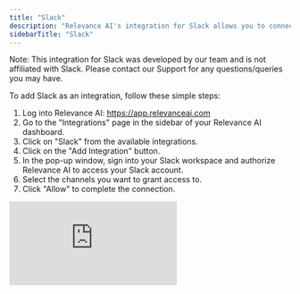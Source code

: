 ```yaml
---
title: "Slack"
description: "Relevance AI's integration for Slack allows you to connect your Relevance AI agents with Slack, enabling seamless communication between your AI workforce and your team's Slack workspace."
sidebarTitle: "Slack"
---
```


<Note>
  Note: This integration for Slack was developed by our team and is not affiliated with Slack. Please contact our Support for any questions/queries you may have.
</Note>

To add Slack as an integration, follow these simple steps:

1. Log into Relevance AI: https://app.relevanceai.com
2. Go to the "Integrations" page in the sidebar of your Relevance AI dashboard.
3. Click on "Slack" from the available integrations.
4. Click on the "Add Integration" button.
5. In the pop-up window, sign into your Slack workspace and authorize Relevance AI to access your Slack account.
6. Select the channels you want to grant access to.
7. Click "Allow" to complete the connection.

<div style={{ width:"100%",position:"relative",paddingTop:"56.25%" }}>
<iframe src="https://app.supademo.com/embed/cmb77dn944hpdppkpmiavfbmi?v_email=EMAIL&embed_v=2" frameBorder="0" title="Relevanceai Demo" allow="clipboard-write" webkitallowfullscreen="true" mozallowfullscreen="true" allowFullScreen style={{ position:"absolute",top:0,left:0,width:"100%",height:"100%",border:"3px solid #5E43CE",borderRadius:"10px" }} />

</div>

## Escalate your Agent to Slack

<Warning>
  This feature may be deprecated in the future and an Agent Notification feature will be added instead.
</Warning>

To escalate your agent to Slack, follow these steps:

1. Go to the "Agents" page in the sidebar of your Relevance AI dashboard.
2. Select the agent you want to escalate.
3. Navigate to the Build tab of your agent (top center)
4. Click on "Escalations" in the left sidebar.

<div style={{ width:"100%",position:"relative",paddingTop:"56.25%" }}>
<iframe src="https://app.supademo.com/embed/cmb77xv6z4i8bppkpfd5ajd2i?v_email=EMAIL&embed_v=2" frameBorder="0" title="Escalate to Slack Channel" allow="clipboard-write" webkitallowfullscreen="true" mozallowfullscreen="true" allowFullScreen style={{ position:"absolute",top:0,left:0,width:"100%",height:"100%",border:"3px solid #5E43CE",borderRadius:"10px" }} />

</div>

## Agent Notifications

<Warning>
  This feature is currently in beta for some users
</Warning>

1. Under "Agent Notifications", click "Add agent notification"
2. Configure your notification settings:
   - Select "Slack" as the platform
   - Choose the specific task statuses you want to trigger the notifications with (e.g., "Running" to trigger whenever the agent runs)
   - Select a Slack account that you have previously authed or add a new Slack account
   - Select a Slack channel you want to notify with new agent messages
3. Invite the Relevance AI agent to the Slack channel you want to notify by typing "/invite @RelevanceAI" in the channel.
4. Publish changes to your agent by clicking "Publish changes"
5. Run your agent by selecting "Run" at the top of the page.
6. Prompt the agent with some text, e.g. "Give me a summary of what Slack does".
7. You can reply to the agent's notification directly in Slack, or if you'd prefer you can click on “View task” to navigate back to the task in Relevance AI and perform further actions.

<div style={{ width:"100%",position:"relative",paddingTop:"56.25%" }}>
<iframe src="https://app.supademo.com/embed/cmb77jbof4hqnppkpc1k339xb?v_email=EMAIL&embed_v=2" frameBorder="0" title="Connect Slack Agent Notifications" allow="clipboard-write" webkitallowfullscreen="true" mozallowfullscreen="true" allowFullScreen style={{ position:"absolute",top:0,left:0,width:"100%",height:"100%",border:"3px solid #5E43CE",borderRadius:"10px" }} />

</div>

Once connected, your integration for Slack will be available for use with your Agents and Tools.

## Triggering Agents from Slack

![Slack Triggers New Pn](/images/slack_triggers_new.png)

You can trigger your Agents directly from Slack. This will start your Agent in Relevance AI based on a keyword of your choice, and then will reply to your message in Slack.

To get started, first **invite Relevance AI to the Slack channel you want to trigger Agents from** by typing `/invite @Relevance AI` into the channel.

Then, set up your Trigger from Relevance AI.

<div style={{ width:"100%",position:"relative",paddingTop:"56.25%" }}>
<iframe src="https://app.supademo.com/embed/cme12y0di08sig56jgsky0owk?v_email=EMAIL&embed_v=2" frameBorder="0" title="How to set up the Slack trigger" allow="clipboard-write" webkitallowfullscreen="true" mozallowfullscreen="true" allowFullScreen style={{ position:"absolute",top:0,left:0,width:"100%",height:"100%",border:"3px solid #5E43CE",borderRadius:"10px" }} />

</div>

1. Enter your Triggers page in your Agent, and create a new Trigger
2. Select Slack
3. Connect or select your Slack account, then click 'Continue'
4. Select the channel you want your Agent to be triggered on
5. Enter the keyword you want the Agent to be triggered on - if you want the Agent to be triggered on all messages that tag `@Relevance AI`, leave this blank
6. Click 'Continue'
7. Queue work hours if needed
8. Click 'Setup trigger'

Once you've done this, you can trigger your Agent from Slack by tagging `@Relevance AI` and mentioning the keyword you've set (if you set a keyword)\!

## Making API calls with Slack using Tool steps

You can configure your Slack agent to make API calls to Slack via Relevance AI's tool builder. This allows you to perform actions such as posting Slack messages to channels, or reading messages from channels. These are just a few examples of the many Slack actions available. Your agents can combine these actions with their reasoning capabilities to create sophisticated workflows that enhance team communication and productivity.

<Tip>
  Type in "Slack" in the search bar to see all the available Slack actions.
</Tip>

<div style={{ width:"100%",position:"relative",paddingTop:"56.25%" }}>
<iframe src="https://app.supademo.com/embed/cmb781rbk4ie7ppkpcjfc5rdv?v_email=EMAIL&embed_v=2" frameBorder="0" title="Slack Tools - Send a Slack Message via a Tool Step" allow="clipboard-write" webkitallowfullscreen="true" mozallowfullscreen="true" allowFullScreen style={{ position:"absolute",top:0,left:0,width:"100%",height:"100%",border:"3px solid #5E43CE",borderRadius:"10px" }} />

</div>

### All Slack Tool steps

You can learn more about each of the Slack Tool steps on the following pages.

<Snippet file="components/integrations/slack-tool-steps.mdx" />

## Remove integration for Slack

If you need to remove the integration for Slack:

1. Go to the "Integrations" page from the sidebar.
2. Search for Slack from the list.
3. Click "..." on the account you want to remove.
4. Click "Remove" and confirm your choice.

This will disconnect your Slack workspace from Relevance AI, and your agents will no longer be able to interact with Slack until you reconnect the integration for Slack.

<div style={{ width:"100%",position:"relative",paddingTop:"56.25%" }}>
<iframe src="https://app.supademo.com/embed/cmb77zw534ib9ppkp4md1nple?v_email=EMAIL&embed_v=2" frameBorder="0" title="Remove an Integration for Slack" allow="clipboard-write" webkitallowfullscreen="true" mozallowfullscreen="true" allowfullscreen style={{ position:"absolute",top:0,left:0,width:"100%",height:"100%",border:"3px solid #5E43CE",borderRadius:"10px" }} />

</div>

## Disclaimer

Relevance AI enables users to access verified and genuine generative models from secure and trusted vendors. However, generative AI technologies still leave the potential for hallucinations leading to potentially inaccurate responses. Please review and verify the agent's output and use a combination of deterministic and agentic behaviour to achieve the most reliable results.

## Privacy Policy

To find out more about how Relevance AI handles your data, please see our [Privacy Policy](https://relevanceai.com/privacy-policy).
